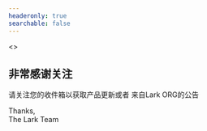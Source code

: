 ```yaml
---
headeronly: true
searchable: false
---
```



<>
  <Head>
    <title>确认</title>
    <meta name="robots" content="noindex" />
  </Head>
  <Container>
    <div className="container mx-auto">
      <div className="pt-20 mx-auto ">
        <div className="max-w-md mx-auto rounded-lg shadow-xl dark:bg-gray-900 dark:bg-opacity-80">
          <div className="p-6 rounded-lg shadow-sm ">
            <div className="mx-auto space-y-4 dark:text-white">
              <h2 className="text-xl font-bold">非常感谢关注</h2>
              <p>
                请关注您的收件箱以获取产品更新或者
                来自Lark ORG的公告
              </p>
              <p>
                Thanks,
                <br />
                The Lark Team
              </p>
            </div>
          </div>
        </div>
      </div>
    </div>
  </Container>
</>
